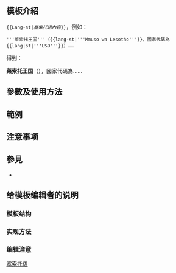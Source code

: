 <includeonly><!-- 在這裡加入模板的保護標識 --></includeonly><noinclude>{{Documentation subpage}}</noinclude>
<!-- 在本行下編輯模板說明 -->
== 模板介紹 ==
{{高亮|本模板由[[Template:Lang-en]]修改而來。}}

<code><nowiki>{{Lang-st|</nowiki>''塞索托语內容''<nowiki>}}</nowiki></code>，例如：
<pre>'''莱索托王国'''（{{lang-st|'''Mmuso wa Lesotho'''}}，國家代碼為{{lang|st|'''LSO'''}}）……</pre>

得到：

'''莱索托王国'''（{{lang-st|'''Mmuso wa Lesotho'''}}），國家代碼為{{lang|st|'''LSO'''}}……

== 參數及使用方法 ==

== 範例 ==

== 注意事项 ==

== 參見 ==
* {{tl|lang}}

== 给模板编辑者的说明 ==
=== 模板结构 ===
=== 实现方法 ===
=== 编辑注意 ===

<includeonly>
<!-- 本行下加入模板的分類 -->

[[Category:多语言支持模板|塞索托语]]


</includeonly>